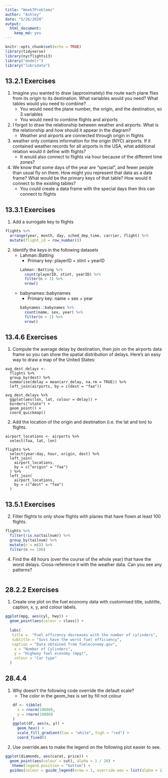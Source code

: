 ```yaml
---
title: "Week7Problems"
author: "Ashley"
date: "5/26/2020"
output: 
  html_document: 
    keep_md: yes
---
```


```r
knitr::opts_chunk$set(echo = TRUE)
library(tidyverse)
library(nycflights13)
library("modelr")
library("lubridate") 
```

## 13.2.1 Exercises

1. Imagine you wanted to draw (approximately) the route each plane flies from its origin to its destination. What variables would you need? What tables would you need to combine?
    - You would need the plane number, the origin, and the destination, so 3 variables
    - You would need to combine flights and airports 

2. I forgot to draw the relationship between weather and airports. What is the relationship and how should it appear in the diagram?
    - Weather and airports are connected through origin in flights 

3. weather only contains information for the origin (NYC) airports. If it contained weather records for all airports in the USA, what additional relation would it define with flights?
    - It would also connect to flights via hour because of the different time zones? 

4. We know that some days of the year are “special”, and fewer people than usual fly on them. How might you represent that data as a data frame? What would be the primary keys of that table? How would it connect to the existing tables?
    - You could create a data frame with the special days then this can connect to flights 
    
## 13.3.1 Exercises 
1. Add a surrogate key to flights
```r
flights %>%
  arrange(year, month, day, sched_dep_time, carrier, flight) %>%
  mutate(flight_id = row_number()) 
```
2. Identify the keys in the following datasets
    - Lahman::Batting
      - Primary key: playerID + stint + yearID
```r
Lahman::Batting %>%
  count(playerID, stint, yearID) %>%
  filter(n > 1) %>%
  nrow()
```
    - babynames::babynames
      - Primary key: name + sex + year
```r
babynames::babynames %>%
  count(name, sex, year) %>%
  filter(n > 1) %>%
  nrow()
```

## 13.4.6 Exercises
1. Compute the average delay by destination, then join on the airports data frame so you can show the spatial distribution of delays. Here’s an easy way to draw a map of the United States:

```
avg_dest_delays <-
  flights %>%
  group_by(dest) %>%
  summarise(delay = mean(arr_delay, na.rm = TRUE)) %>%
  left_join(airports, by = c(dest = "faa"))

avg_dest_delays %>%
  ggplot(aes(lon, lat, colour = delay)) +
  borders("state") +
  geom_point() +
  coord_quickmap()
```
2. Add the location of the origin and destination (i.e. the lat and lon) to flights.
```
airport_locations <- airports %>%
  select(faa, lat, lon)

flights %>%
  select(year:day, hour, origin, dest) %>%
  left_join(
    airport_locations,
    by = c("origin" = "faa")
  ) %>%
  left_join(
    airport_locations,
    by = c("dest" = "faa")
  )
```
## 13.5.1 Exercises
2. Filter flights to only show flights with planes that have flown at least 100 flights.
```r
flights %>%
  filter(!is.na(tailnum)) %>%
  group_by(tailnum) %>%
  mutate(n = n()) %>%
  filter(n >= 100)
```
4. Find the 48 hours (over the course of the whole year) that have the worst delays. Cross-reference it with the weather data. Can you see any patterns?
```r

```

## 28.2.2 Exercises
1. Create one plot on the fuel economy data with customised title, subtitle, caption, x, y, and colour labels.
```r
ggplot(mpg, aes(cyl, hwy)) +
  geom_point(aes(colour = class)) +
  
  labs(
   title =  "Fuel efficency decreases with the number of cylinders",
   subtitle = "Suvs have the worst fuel efficiency",
   caption = "Data obtained from fueleconomy.gov",
    x = "Number of Cylinders",
    y = "Highway fuel economy (mpg)",
    colour = "Car type"
  )
```

## 28.4.4 
1. Why doesn’t the following code override the default scale?
    - The color in the geom_hex is set by fill not colour
```r
df <- tibble(
  x = rnorm(10000),
  y = rnorm(10000)
)
ggplot(df, aes(x, y)) +
  geom_hex() +
  scale_fill_gradient(low = "white", high = "red") +
  coord_fixed()
```

4. Use override.aes to make the legend on the following plot easier to see.
```r
ggplot(diamonds, aes(carat, price)) +
  geom_point(aes(colour = cut), alpha = 1 / 20) +
   theme(legend.position = "bottom") +
  guides(colour = guide_legend(nrow = 1, override.aes = list(alpha = 1)))
```

